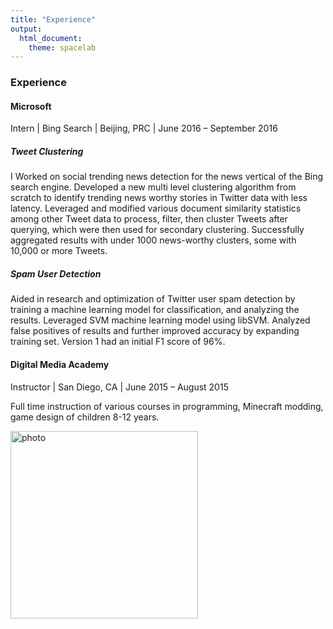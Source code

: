 ```yaml
---
title: "Experience"
output: 
  html_document:
    theme: spacelab
---
```


### Experience


#### Microsoft
Intern | Bing Search | Beijing, PRC | June 2016 -- September 2016


##### Tweet Clustering
I Worked on social trending news detection for the news vertical of the Bing search engine. Developed a new multi level clustering algorithm from scratch to identify trending news worthy stories in Twitter data with less latency. Leveraged and modified various document similarity statistics among other Tweet data to process, filter, then cluster Tweets after querying, which were then used for secondary clustering. Successfully aggregated results with under 1000 news-worthy clusters, some with 10,000 or more Tweets.


##### Spam User Detection
Aided in research and optimization of Twitter user spam detection by training a machine learning model for classification, and analyzing the results. Leveraged SVM machine learning model using libSVM. Analyzed false positives of results and further improved accuracy by expanding training set. Version 1 had an initial F1 score of 96%.

#### Digital Media Academy
Instructor | San Diego, CA | June 2015 -- August 2015

Full time instruction of various courses in programming, Minecraft modding, game design of children 8-12 years.

[<img src="imgs/dma.png" alt="photo" style="width: 300px;"/>](https://www.digitalmediaacademy.org/southern-california-tech-camps/university-of-california-san-diego/)

